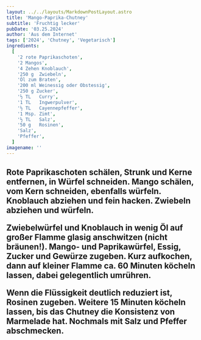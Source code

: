 ```yaml
---
layout: ../../layouts/MarkdownPostLayout.astro
title: 'Mango-Paprika-Chutney'
subtitle: 'Fruchtig lecker'
pubDate: '03.25.2024'
author: 'Aus dem Internet'
tags: ['2024', 'Chutney', 'Vegetarisch']
ingredients:
  [
    '2 rote Paprikaschoten',
    '2 Mangos',
    '4 Zehen Knoblauch',
    '250 g	Zwiebeln',
    'Öl zum Braten',
    '200 ml	Weinessig oder Obstessig',
    '250 g Zucker',
    '½ TL	Curry',
    '1 TL	Ingwerpulver',
    '½ TL	Cayennepfeffer',
    '1 Msp.	Zimt',
    '½ TL	Salz',
    '50 g	Rosinen',
    'Salz',
    'Pfeffer',
  ]
imagename: ''
---
```



<H2 text="Zubereitung" />

Rote Paprikaschoten schälen, Strunk und Kerne entfernen, in Würfel schneiden. Mango schälen, vom Kern schneiden, ebenfalls würfeln. Knoblauch abziehen und fein hacken. Zwiebeln abziehen und würfeln.

Zwiebelwürfel und Knoblauch in wenig Öl auf großer Flamme glasig anschwitzen (nicht bräunen!). Mango- und Paprikawürfel, Essig, Zucker und Gewürze zugeben. Kurz aufkochen, dann auf kleiner Flamme ca. 60 Minuten köcheln lassen, dabei gelegentlich umrühren.

Wenn die Flüssigkeit deutlich reduziert ist, Rosinen zugeben. Weitere 15 Minuten köcheln lassen, bis das Chutney die Konsistenz von Marmelade hat. Nochmals mit Salz und Pfeffer abschmecken.